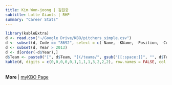 ```yaml
---
title: Kim Won-joong | 김원중
subtitle: Lotte Giants | RHP
summary: "Career Stats"
---
```

```r
library(kableExtra)
d <- read.csv("~/Google Drive/KBO/pitchers_simple.csv")
d <- subset(d, Code == "8692", select = c(-Name, -KName, -Position, -Code, -Url))
d <- subset(d, Year > 2013)
d <- d[order(-d$Year),]
d$Team <- paste0("[", d$Team, "](/teams/", gsub("[[:space:]]", "", d$Team), ")")
kable(d, digits = c(0,0,0,0,0,1,1,1,1,3,2,2,2), row.names = FALSE, col.names = c("Season","Age","Team","G","GS","IP","K/9","BB/9","HR/9","BABIP","ERA","FIP","WAR")) %>% kable_styling(bootstrap_options = c("striped", "hover"), fixed_thead = T)
```
<br>
**More** | [myKBO Page](https://mykbostats.com/players/1241)
